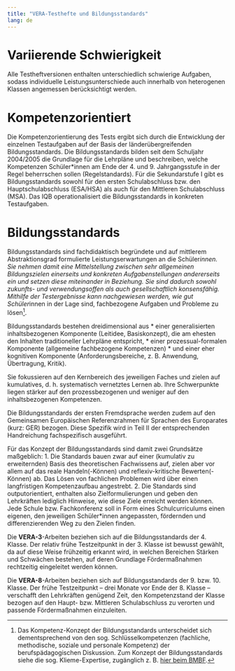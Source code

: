 ```yaml
---
title: "VERA-Testhefte und Bildungsstandards"
lang: de
---
```


# Variierende Schwierigkeit

Alle Testheftversionen enthalten unterschiedlich schwierige Aufgaben, sodass individuelle Leistungsunterschiede auch innerhalb von heterogenen Klassen angemessen berücksichtigt werden. 

# Kompetenzorientiert

Die Kompetenzorientierung des Tests ergibt sich durch die Entwicklung der einzelnen Testaufgaben auf der Basis der länderübergreifenden Bildungsstandards. Die Bildungsstandards bilden seit dem Schuljahr 2004/2005 die Grundlage für die Lehrpläne und beschreiben, welche Kompetenzen Schüler*innen am Ende der 4. und 9. Jahrgangsstufe in der Regel beherrschen sollen (Regelstandards). Für die Sekundarstufe I gibt es Bildungsstandards sowohl für den ersten Schulabschluss bzw. den Hauptschulabschluss (ESA/HSA) als auch für den Mittleren Schulabschluss (MSA). Das IQB operationalisiert die Bildungsstandards in konkreten Testaufgaben. 

# Bildungsstandards

Bildungsstandards sind fachdidaktisch begründete und auf mittlerem Abstraktionsgrad formulierte Leistungserwartungen an die Schüler*innen. Sie nehmen damit eine Mittelstellung zwischen sehr allgemeinen Bildungszielen einerseits und konkreten Aufgabenstellungen andererseits ein und setzen diese miteinander in Beziehung. Sie sind dadurch sowohl zukunfts- und verwendungsoffen als auch gesellschaftlich konsensfähig. Mithilfe der Testergebnisse kann nachgewiesen werden, wie gut Schüler*innen in der Lage sind, fachbezogene Aufgaben und Probleme zu lösen[^1].

Bildungsstandards bestehen dreidimensional aus
* einer generalisierten inhaltsbezogenen Komponente (Leitidee, Basiskonzept), die am ehesten den Inhalten traditioneller Lehrpläne entspricht,
* einer prozessual-formalen Komponente (allgemeine fachbezogene Kompetenzen) 
* und einer eher kognitiven Komponente (Anforderungsbereiche, z. B. Anwendung, Übertragung, Kritik).

Sie fokussieren auf den Kernbereich des jeweiligen Faches und zielen auf kumulatives, d. h. systematisch vernetztes Lernen ab. Ihre Schwerpunkte liegen stärker auf den prozessbezogenen und weniger auf den inhaltsbezogenen Kompetenzen.

Die Bildungsstandards der ersten Fremdsprache werden zudem auf den Gemeinsamen Europäischen Referenzrahmen für Sprachen des Europarates (kurz: GER) bezogen. Diese Spezifik wird in Teil II der entsprechenden Handreichung fachspezifisch ausgeführt.

Für das Konzept der Bildungsstandards sind damit zwei Grundsätze maßgeblich:
1.	Die Standards bauen zwar auf einer (kumulativ zu erweiternden) Basis des theoretischen Fachwissens auf, zielen aber vor allem auf das reale Handeln(-Können) und reflexiv-kritische Bewerten(-Können) ab. Das Lösen von fachlichen Problemen wird über einen langfristigen Kompetenzaufbau angestrebt. 
2.	Die Standards sind outputorientiert, enthalten also Zielformulierungen und geben den Lehrkräften lediglich Hinweise, wie diese Ziele erreicht werden können. Jede Schule bzw. Fachkonferenz soll in Form eines Schulcurriculums einen eigenen, den jeweiligen Schüler*innen angepassten, fördernden und differenzierenden Weg zu den Zielen finden.
 
Die **VERA-3**-Arbeiten beziehen sich auf die Bildungsstandards der 4. Klasse. Der relativ frühe Testzeitpunkt in der 3. Klasse ist bewusst gewählt, da auf diese Weise frühzeitig erkannt wird, in welchen Bereichen Stärken und Schwächen bestehen, auf deren Grundlage Fördermaßnahmen rechtzeitig eingeleitet werden können.

Die **VERA-8**-Arbeiten beziehen sich auf Bildungsstandards der 9. bzw. 10. Klasse. Der frühe Testzeitpunkt – drei Monate vor Ende der 8. Klasse – verschafft den Lehrkräften genügend Zeit, den Kompetenzstand der Klasse bezogen auf den Haupt- bzw. Mittleren Schulabschluss zu verorten und passende Fördermaßnahmen einzuleiten.

[^1]: Das Kompetenz-Konzept der Bildungsstandards unterscheidet sich dementsprechend von den sog. Schlüsselkompetenzen (fachliche, methodische, soziale und personale Kompetenz) der berufspädagogischen Diskussion. Zum Konzept der Bildungsstandards siehe die sog. Klieme-Expertise, zugänglich z. B. [hier beim BMBF](https://www.researchgate.net/publication/281345382_Zur_Entwicklung_nationaler_Bildungsstandards_Eine_Expertise_Stand_Juni_2003).